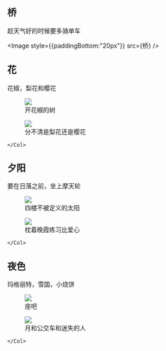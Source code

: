 
## 桥

趁天气好的时候要多骑单车

<Image style={{paddingBottom:"20px"}}  src={桥}
/>

## 花

花椒，梨花和樱花

<Row gutter={8}>
    <Col span={12}>
    <figure>
        <Image  src={花椒}/>
        <figcaption>开花椒的树</figcaption>
    </figure>
    </Col>
    <Col span={12}>
    <figure>
        <Image  src={梨花}/>
        <figcaption>分不清是梨花还是樱花</figcaption>
    </figure>

    </Col>
</Row>

## 夕阳

要在日落之前，坐上摩天轮

<Row gutter={8}>
    <Col span={12}>
    <figure>
        <Image  src={日落}/>
        <figcaption>四楼不被定义的太阳</figcaption>
    </figure>
    </Col>
    <Col span={12}>
    <figure>
        <Image  src={晚霞}/>
        <figcaption>枕着晚霞练习比爱心</figcaption>
    </figure>

    </Col>
</Row>

## 夜色

玛格丽特，雪国，小烧饼

<Row gutter={8}>
    <Col span={12}>
    <figure>
        <Image  src={鸡尾酒}/>
        <figcaption>座吧</figcaption>
    </figure>
    </Col>
    <Col span={12}>
    <figure>
        <Image  src={月和公交车}/>
        <figcaption>月和公交车和迷失的人</figcaption>
    </figure>

    </Col>
</Row>